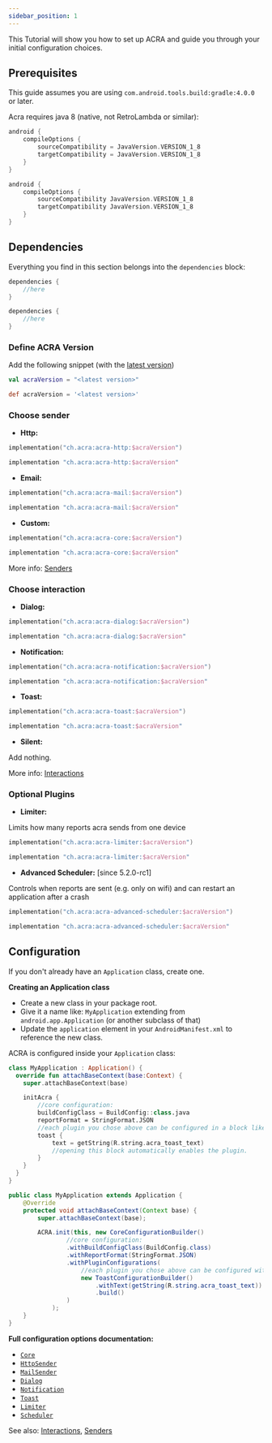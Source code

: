 ```yaml
---
sidebar_position: 1
---
```




This Tutorial will show you how to set up ACRA and guide you through your initial configuration choices.

## Prerequisites

This guide assumes you are using `com.android.tools.build:gradle:4.0.0` or later.

Acra requires java 8 (native, not RetroLambda or similar):

<GradleCode>

```kotlin title="build.gradle.kts"
android {
    compileOptions {
        sourceCompatibility = JavaVersion.VERSION_1_8
        targetCompatibility = JavaVersion.VERSION_1_8
    }
}
```

```groovy title="build.gradle"
android {
    compileOptions {
        sourceCompatibility JavaVersion.VERSION_1_8
        targetCompatibility JavaVersion.VERSION_1_8
    }
}
```

</GradleCode>

## Dependencies

Everything you find in this section belongs into the `dependencies` block:

<GradleCode>

```kotlin title="build.gradle.kts"
dependencies {
    //here
}
```

```groovy title="build.gradle"
dependencies {
    //here
}
```

</GradleCode>

### Define ACRA Version
Add the following snippet (with the [latest version](https://github.com/ACRA/acra/releases/latest))
<GradleCode>

```kotlin
val acraVersion = "<latest version>"
```

```groovy
def acraVersion = '<latest version>'
```

</GradleCode>

### Choose sender
* **Http:**

<GradleCode>

```kotlin
implementation("ch.acra:acra-http:$acraVersion")
```

```groovy
implementation "ch.acra:acra-http:$acraVersion"
```

</GradleCode>

* **Email:**

<GradleCode>

```kotlin
implementation("ch.acra:acra-mail:$acraVersion")
```

```groovy
implementation "ch.acra:acra-mail:$acraVersion"
```

</GradleCode>

* **Custom:**

<GradleCode>

```kotlin
implementation("ch.acra:acra-core:$acraVersion")
```

```groovy
implementation "ch.acra:acra-core:$acraVersion"
```

</GradleCode>

More info: [Senders](Senders)

### Choose interaction

* **Dialog:**

<GradleCode>

```kotlin
implementation("ch.acra:acra-dialog:$acraVersion")
```

```groovy
implementation "ch.acra:acra-dialog:$acraVersion"
```

</GradleCode>

* **Notification:**

<GradleCode>

```kotlin
implementation("ch.acra:acra-notification:$acraVersion")
```

```groovy
implementation "ch.acra:acra-notification:$acraVersion"
```

</GradleCode>

* **Toast:**

<GradleCode>

```kotlin
implementation("ch.acra:acra-toast:$acraVersion")
```

```groovy
implementation "ch.acra:acra-toast:$acraVersion"
```

</GradleCode>

* **Silent:**

Add nothing.

More info: [Interactions](interactions)

### Optional Plugins
* **Limiter:** 

Limits how many reports acra sends from one device

<GradleCode>

```kotlin
implementation("ch.acra:acra-limiter:$acraVersion")
```

```groovy
implementation "ch.acra:acra-limiter:$acraVersion"
```

</GradleCode>

* **Advanced Scheduler:** [since 5.2.0-rc1] 

Controls when reports are sent (e.g. only on wifi) and can restart an application after a crash

<GradleCode>

```kotlin
implementation("ch.acra:acra-advanced-scheduler:$acraVersion")
```

```groovy
implementation "ch.acra:acra-advanced-scheduler:$acraVersion"
```

</GradleCode>

## Configuration

If you don't already have an `Application` class, create one. 

**Creating an Application class**
  * Create a new class in your package root.
  * Give it a name like: `MyApplication` extending from `android.app.Application` (or another subclass of that)
  * Update the `application` element in your `AndroidManifest.xml` to reference the new class.

ACRA is configured inside your `Application` class:

<AndroidCode>

```kotlin
class MyApplication : Application() {
  override fun attachBaseContext(base:Context) {
    super.attachBaseContext(base)

    initAcra {
        //core configuration:
        buildConfigClass = BuildConfig::class.java
        reportFormat = StringFormat.JSON
        //each plugin you chose above can be configured in a block like this:
        toast {
            text = getString(R.string.acra_toast_text)
            //opening this block automatically enables the plugin.
        }
    }
  }
}
```

```java    
public class MyApplication extends Application {
    @Override
    protected void attachBaseContext(Context base) {
        super.attachBaseContext(base);

        ACRA.init(this, new CoreConfigurationBuilder()
                //core configuration:
                .withBuildConfigClass(BuildConfig.class)
                .withReportFormat(StringFormat.JSON)
                .withPluginConfigurations(
                    //each plugin you chose above can be configured with its builder like this:
                    new ToastConfigurationBuilder()
                        .withText(getString(R.string.acra_toast_text))
                        .build()
                )
            );
    }
}
```

</AndroidCode>


**Full configuration options documentation:**

* [`Core`](pathname:///javadoc/latest/acra/org.acra.config/-core-configuration)
* [`HttpSender`](pathname:///javadoc/latest/acra/org.acra.config/-http-sender-configuration)
* [`MailSender`](pathname:///javadoc/latest/acra/org.acra.config/-mail-sender-configuration)
* [`Dialog`](pathname:///javadoc/latest/acra/org.acra.config/-dialog-configuration)
* [`Notification`](pathname:///javadoc/latest/acra/org.acra.config/-notification-configuration)
* [`Toast`](pathname:///javadoc/latest/acra/org.acra.config/-toast-configuration)
* [`Limiter`](pathname:///javadoc/latest/acra/org.acra.config/-limiter-configuration)
* [`Scheduler`](pathname:///javadoc/latest/acra/org.acra.config/-scheduler-configuration)

See also: [Interactions](Interactions), [Senders](Senders)
